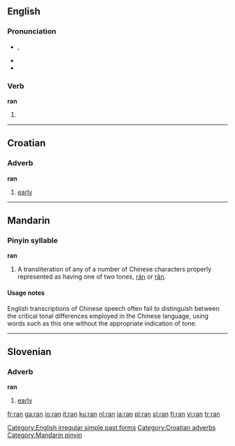 {{see|rán|rǎn|ràn}}
==English==

{{rank|peace|glad|hair|571|ran|important|mine|wild}}

===Pronunciation===
{{rfc-level|Pronunciation at L4+ not in L3 POS section}}
*{{IPA|/ɹæn/}}, {{SAMPA|/r\{n/}}
*{{audio|en-us-ran.ogg|Audio (US)}}
*{{rhymes|æn}}

===Verb===
'''ran'''

# {{simple past of|run}}

[[Category:English irregular simple past forms]]

----

==Croatian==

===Adverb===
'''ran'''

# [[early]]

[[Category:Croatian adverbs]]

----

==Mandarin==

===Pinyin syllable===
'''ran'''

# A transliteration of any of a number of Chinese characters properly represented as having one of two tones, [[rán]] or [[rǎn]].

====Usage notes====
English transcriptions of Chinese speech often fail to distinguish between the critical tonal differences employed in the Chinese language, using words such as this one without the appropriate indication of tone.

[[Category:Mandarin pinyin]]

----

==Slovenian==

===Adverb===
'''ran'''

# [[early]]

[[fr:ran]]
[[ga:ran]]
[[io:ran]]
[[it:ran]]
[[ku:ran]]
[[nl:ran]]
[[ja:ran]]
[[pl:ran]]
[[sl:ran]]
[[fi:ran]]
[[vi:ran]]
[[tr:ran]]